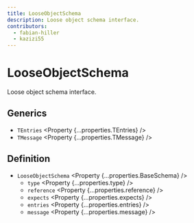```yaml
---
title: LooseObjectSchema
description: Loose object schema interface.
contributors:
  - fabian-hiller
  - kazizi55
---
```



# LooseObjectSchema

Loose object schema interface.

## Generics

- `TEntries` <Property {...properties.TEntries} />
- `TMessage` <Property {...properties.TMessage} />

## Definition

- `LooseObjectSchema` <Property {...properties.BaseSchema} />
  - `type` <Property {...properties.type} />
  - `reference` <Property {...properties.reference} />
  - `expects` <Property {...properties.expects} />
  - `entries` <Property {...properties.entries} />
  - `message` <Property {...properties.message} />
